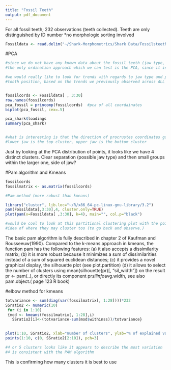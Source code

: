 ```yaml
---
title: "Fossil Teeth"
output: pdf_document
---
```


For all fossil teeth; 232 observations (teeth collected). Teeth are only
distinguished by ID number *no morphologic sorting involved


```r

Fossildata <- read.delim("~/Shark-Morphometrics/Shark Data/Fossilsteeth.txt")

```

#PCA
```r

#since we do not have any known data about the fossil teeth (jaw type, position, etc.)
#the only ordination approach which we can test is the PCA, since it is unconstrained.

#we would really like to look for trends with regards to jaw type and possibly 
#tooth position, based on the trends we previously observed across ALL taxa in the modern sharks


fossilcords <- Fossildata[ , 3:30]
row.names(fossilcords)
pca_fossil = princomp(fossilcords)  #pca of all coordainates
biplot(pca_fossil, cex=.5)

pca_shark$loadings
summary(pca_shark)


#what is interesting is that the direction of procrustes coordinates go in the same direction
#lower jaw is the top cluster, upper jaw is the bottom cluster
```

Just by looking at the PCA distribution of points, it looks like we have 4 
distinct clusters. Clear separation (possible jaw type) and then small groups within 
the larger one, side of jaw?

#Pam algorithm and Kmeans
```r

fossilcords
fossilmatrix <- as.matrix(fossilcords)

#Pam method (more robust than kmeans)

library("cluster", lib.loc="~/R/x86_64-pc-linux-gnu-library/3.2")
pam(Fossildata[,3:30],4, cluster.only=TRUE)
plot(pam(x=Fossildata[ ,3:30], k=4), main="", col.p="black")

#would be cool to look at this partitional clustering plot with the points their individual # to have an 
#idea of where they may cluster too (to go back and observe.)

```
The basic pam algorithm is fully described in chapter 2 of Kaufman and Rousseeuw(1990). Compared to the k-means approach in kmeans, the function pam has the following features: (a) it also accepts a dissimilarity matrix; (b) it is more robust because it minimizes a sum of dissimilarities instead of a sum of squared euclidean distances; (c) it provides a novel graphical display, the silhouette plot (see plot.partition) (d) it allows to select the number of clusters using mean(silhouette(pr)[, "sil_width"]) on the result pr <- pam(..), or directly its component pr$silinfo$avg.width, see also pam.object.( page 123 R book)




#elbow method for kmeans
```r

totvariance <- sum(diag(var(fossilmatrix[, 1:28])))*232
SSratio2 <- numeric(10)
 for (i in 1:10)
 {mod <- kmeans(fossilmatrix[, 1:28],i)
   SSratio2[i]<-(totvariance-sum(mod$withinss))/totvariance}
   

plot(1:10, SSratio2, xlab="number of clusters", ylab="% of explained variance")
points(1:10, c(0, SSratio2[2:10]), pch=3)

#4 or 5 clusters looks like it appears to describe the most variation
#4 is consistent with the PAM algorithm

```

This is confirming how many clusters it is best to use



